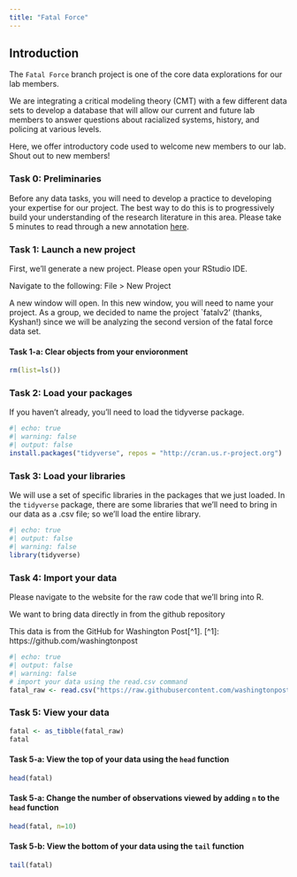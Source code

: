 ```yaml
---
title: "Fatal Force"
---
```


## Introduction
The `Fatal Force` branch project is one of the core data explorations for our lab members. 

We are integrating a critical modeling theory (CMT) with a few different data sets to develop a database that will allow our current and future lab members to answer questions about racialized systems, history, and policing at various levels.

Here, we offer introductory code used to welcome new members to our lab. Shout out to new members!

### Task 0: Preliminaries

Before any data tasks, you will need to develop a practice to developing your expertise for our project. The best way to do this is to progressively build your understanding of the research literature in this area. Please take 5 minutes to read through a new annotation [here](https://docs.google.com/document/d/1Px7ZqAVGPz_B2i2vURRxIhVweMLPIyiX8fGLKRArhjY/edit?usp=drive_link).

### Task 1: Launch a new project

First, we'll generate a new project. Please open your RStudio IDE.

Navigate to the following: File > New Project

A new window will open. In this new window, you will need to name your project. As a group, we decided to name the project `fatalv2' (thanks, Kyshan!) since we will be analyzing the second version of the fatal force data set.

#### Task 1-a: Clear objects from your envioronment

```r
rm(list=ls())
```


### Task 2: Load your packages
If you haven't already, you'll need to load the tidyverse package.

```r
#| echo: true
#| warning: false
#| output: false
install.packages("tidyverse", repos = "http://cran.us.r-project.org")
```

### Task 3: Load your libraries
We will use a set of specific libraries in the packages that we just loaded. In the `tidyverse` package, there are some libraries that we'll need to bring in our data as a .csv file; so we'll load the entire library.

```r
#| echo: true
#| output: false
#| warning: false
library(tidyverse)
```

### Task 4: Import your data

Please navigate to the website for the raw code that we'll bring into R.

We want to bring data directly in from the github repository

This data is from the GitHub for Washington Post[^1].
[^1]: https://github.com/washingtonpost

```r
#| echo: true
#| output: false
#| warning: false
# import your data using the read.csv command
fatal_raw <- read.csv("https://raw.githubusercontent.com/washingtonpost/data-police-shootings/master/v2/fatal-police-shootings-data.csv")
```

### Task 5: View your data

```r
fatal <- as_tibble(fatal_raw)
fatal
```


#### Task 5-a: View the top of your data using the `head` function

```r
head(fatal)
```

#### Task 5-a: Change the number of observations viewed by adding `n` to the `head` function

```r
head(fatal, n=10)
```

#### Task 5-b: View the bottom of your data using the `tail` function

```r
tail(fatal)
```
